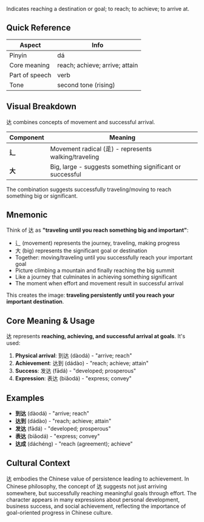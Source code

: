 Indicates reaching a destination or goal; to reach; to achieve; to arrive at.

## Quick Reference

| Aspect         | Info                           |
| -------------- | ------------------------------ |
| Pinyin         | dá                             |
| Core meaning   | reach; achieve; arrive; attain |
| Part of speech | verb                           |
| Tone           | second tone (rising)           |

## Visual Breakdown

达 combines concepts of movement and successful arrival.

| Component | Meaning                                                   |
| --------- | --------------------------------------------------------- |
| **辶**    | Movement radical (辵) - represents walking/traveling      |
| **大**    | Big, large - suggests something significant or successful |

The combination suggests successfully traveling/moving to reach something big or significant.

## Mnemonic

Think of 达 as **"traveling until you reach something big and important"**:

- 辶 (movement) represents the journey, traveling, making progress
- 大 (big) represents the significant goal or destination
- Together: moving/traveling until you successfully reach your important goal
- Picture climbing a mountain and finally reaching the big summit
- Like a journey that culminates in achieving something significant
- The moment when effort and movement result in successful arrival

This creates the image: **traveling persistently until you reach your important destination**.

## Core Meaning & Usage

达 represents **reaching, achieving, and successful arrival at goals**. It's used:

1. **Physical arrival**: 到达 (dàodá) - "arrive; reach"
2. **Achievement**: 达到 (dádào) - "reach; achieve; attain"
3. **Success**: 发达 (fādá) - "developed; prosperous"
4. **Expression**: 表达 (biǎodá) - "express; convey"

## Examples

- **到达** (dàodá) - "arrive; reach"
- **达到** (dádào) - "reach; achieve; attain"
- **发达** (fādá) - "developed; prosperous"
- **表达** (biǎodá) - "express; convey"
- **达成** (dáchéng) - "reach (agreement); achieve"

## Cultural Context

达 embodies the Chinese value of persistence leading to achievement. In Chinese philosophy, the
concept of 达 suggests not just arriving somewhere, but successfully reaching meaningful goals
through effort. The character appears in many expressions about personal development, business
success, and social achievement, reflecting the importance of goal-oriented progress in Chinese
culture.

